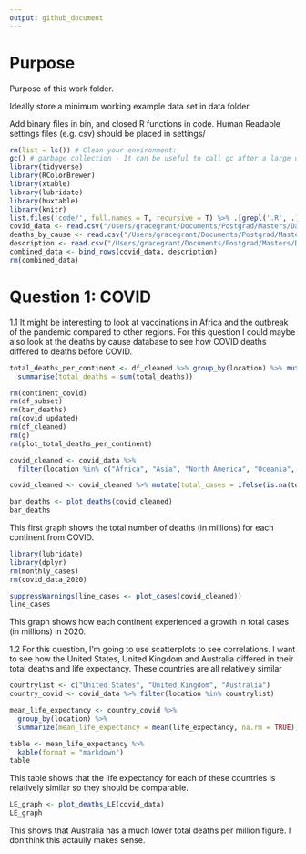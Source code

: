 ```yaml
---
output: github_document
---
```


# Purpose

Purpose of this work folder.

Ideally store a minimum working example data set in data folder.

Add binary files in bin, and closed R functions in code. Human Readable settings files (e.g. csv) should be placed in settings/


```r

rm(list = ls()) # Clean your environment:
gc() # garbage collection - It can be useful to call gc after a large object has been removed, as this may prompt R to return memory to the operating system.
library(tidyverse)
library(RColorBrewer)
library(xtable)
library(lubridate)
library(huxtable)
library(knitr)
list.files('code/', full.names = T, recursive = T) %>% .[grepl('.R', .)] %>% as.list() %>% walk(~source(.))
covid_data <- read.csv("/Users/gracegrant/Documents/Postgrad/Masters/Data Science/Take home exam/Question 1/data/Covid/owid-covid-data.csv")
deaths_by_cause <- read.csv("/Users/gracegrant/Documents/Postgrad/Masters/Data Science/Take home exam/Question 1/data/Covid/Deaths_by_cause.csv")
description <- read.csv("/Users/gracegrant/Documents/Postgrad/Masters/Data Science/Take home exam/Question 1/data/Covid/covid_data_description.csv")
combined_data <- bind_rows(covid_data, description)
rm(combined_data)
```
\newpage
# Question 1: COVID
1.1 It might be interesting to look at vaccinations in Africa and the outbreak of the pandemic compared to other regions. For this question I could maybe also look at the deaths by cause database to see how COVID deaths differed to deaths before COVID.
```r

total_deaths_per_continent <- df_cleaned %>% group_by(location) %>% mutate(total_deaths = total_deaths / 1000000) %>%
  summarise(total_deaths = sum(total_deaths)) 

rm(continent_covid)
rm(df_subset)
rm(bar_deaths)
rm(covid_updated)
rm(df_cleaned)
rm(g)
rm(plot_total_deaths_per_continent)

covid_cleaned <- covid_data %>%
  filter(location %in% c("Africa", "Asia", "North America", "Oceania", "South America", "Europe")) %>% mutate(total_deaths = ifelse(is.na(total_deaths), 0, total_deaths))

covid_cleaned <- covid_cleaned %>% mutate(total_cases = ifelse(is.na(total_cases), 0, total_cases))

bar_deaths <- plot_deaths(covid_cleaned)
bar_deaths
```
This first graph shows the total number of deaths (in millions) for each continent from COVID.

```r
library(lubridate)
library(dplyr)
rm(monthly_cases)
rm(covid_data_2020)

suppressWarnings(line_cases <- plot_cases(covid_cleaned))
line_cases
```
This graph shows how each continent experienced a growth in total cases (in millions) in 2020.

1.2 For this question, I'm going to use scatterplots to see correlations. I want to see how the United States, United Kingdom and Australia differed in their total deaths and life expectancy. These countries are all relatively similar
```r
countrylist <- c("United States", "United Kingdom", "Australia")
country_covid <- covid_data %>% filter(location %in% countrylist)

mean_life_expectancy <- country_covid %>%
  group_by(location) %>%
  summarize(mean_life_expectancy = mean(life_expectancy, na.rm = TRUE))

table <- mean_life_expectancy %>%
  kable(format = "markdown")
table
```
This table shows that the life expectancy for each of these countries is relatively similar so they should be comparable.
```r
LE_graph <- plot_deaths_LE(covid_data)
LE_graph

```
This shows that Australia has a much lower total deaths per million figure. I don'think this actaully makes sense.


